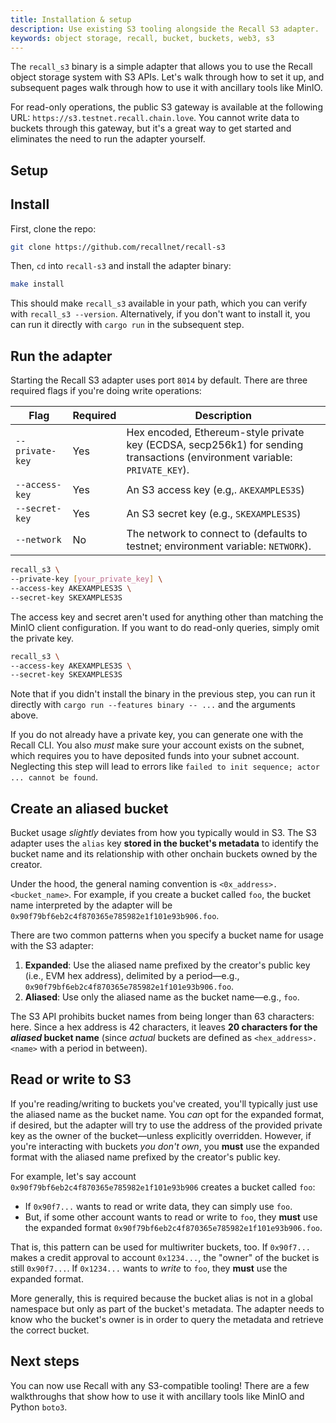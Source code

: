 ```yaml
---
title: Installation & setup
description: Use existing S3 tooling alongside the Recall S3 adapter.
keywords: object storage, recall, bucket, buckets, web3, s3
---
```


The `recall_s3` binary is a simple adapter that allows you to use the Recall object storage system
with S3 APIs. Let's walk through how to set it up, and subsequent pages walk through how to use it
with ancillary tools like MinIO.

<Callout type="info">

For read-only operations, the public S3 gateway is available at the following URL:
`https://s3.testnet.recall.chain.love`. You cannot write data to buckets through this gateway, but
it's a great way to get started and eliminates the need to run the adapter yourself.

</Callout>

## Setup

<Steps>

<Step>

## Install

First, clone the repo:

```sh
git clone https://github.com/recallnet/recall-s3
```

Then, `cd` into `recall-s3` and install the adapter binary:

```sh
make install
```

This should make `recall_s3` available in your path, which you can verify with
`recall_s3 --version`. Alternatively, if you don't want to install it, you can run it directly with
`cargo run` in the subsequent step.

</Step>

<Step>

## Run the adapter

Starting the Recall S3 adapter uses port `8014` by default. There are three required flags if you're
doing write operations:

| Flag            | Required | Description                                                                                                                |
| --------------- | -------- | -------------------------------------------------------------------------------------------------------------------------- |
| `--private-key` | Yes      | Hex encoded, Ethereum-style private key (ECDSA, secp256k1) for sending transactions (environment variable: `PRIVATE_KEY`). |
| `--access-key`  | Yes      | An S3 access key (e.g,. `AKEXAMPLES3S`)                                                                                    |
| `--secret-key`  | Yes      | An S3 secret key (e.g., `SKEXAMPLES3S`)                                                                                    |
| `--network`     | No       | The network to connect to (defaults to testnet; environment variable: `NETWORK`).                                          |

```sh
recall_s3 \
--private-key [your_private_key] \
--access-key AKEXAMPLES3S \
--secret-key SKEXAMPLES3S
```

The access key and secret aren't used for anything other than matching the MinIO client
configuration. If you want to do read-only queries, simply omit the private key.

```sh
recall_s3 \
--access-key AKEXAMPLES3S \
--secret-key SKEXAMPLES3S
```

Note that if you didn't install the binary in the previous step, you can run it directly with
`cargo run --features binary -- ...` and the arguments above.

<Callout type="info">

If you do not already have a private key, you can generate one with the Recall CLI. You also _must_
make sure your account exists on the subnet, which requires you to have deposited funds into your
subnet account. Neglecting this step will lead to errors like
`failed to init sequence; actor ... cannot be found`.

</Callout>

</Step>

<Step>

## Create an aliased bucket

Bucket usage _slightly_ deviates from how you typically would in S3. The S3 adapter uses the `alias`
key **stored in the bucket's metadata** to identify the bucket name and its relationship with other
onchain buckets owned by the creator.

Under the hood, the general naming convention is `<0x_address>.<bucket_name>`. For example, if you
create a bucket called `foo`, the bucket name interpreted by the adapter will be
`0x90f79bf6eb2c4f870365e785982e1f101e93b906.foo`.

There are two common patterns when you specify a bucket name for usage with the S3 adapter:

1. **Expanded**: Use the aliased name prefixed by the creator's public key (i.e., EVM hex address),
   delimited by a period—e.g., `0x90f79bf6eb2c4f870365e785982e1f101e93b906.foo`.
2. **Aliased**: Use only the aliased name as the bucket name—e.g., `foo`.

<Callout type="warn">

The S3 API prohibits bucket names from being longer than 63 characters: here. Since a hex address is
42 characters, it leaves **20 characters for the _aliased_ bucket name** (since _actual_ buckets are
defined as `<hex_address>.<name>` with a period in between).

</Callout>

</Step>

<Step>

## Read or write to S3

If you're reading/writing to buckets you've created, you'll typically just use the aliased name as
the bucket name. You _can_ opt for the expanded format, if desired, but the adapter will try to use
the address of the provided private key as the owner of the bucket—unless explicitly overridden.
However, if you're interacting with buckets _you don't own_, you **must** use the expanded format
with the aliased name prefixed by the creator's public key.

For example, let's say account `0x90f79bf6eb2c4f870365e785982e1f101e93b906` creates a bucket called
`foo`:

- If `0x90f7...` wants to read or write data, they can simply use `foo`.
- But, if some other account wants to read or write to `foo`, they **must** use the expanded format
  `0x90f79bf6eb2c4f870365e785982e1f101e93b906.foo`.

That is, this pattern can be used for multiwriter buckets, too. If `0x90f7...` makes a credit
approval to account `0x1234...`, the "owner" of the bucket is still `0x90f7...`. If `0x1234...`
wants to _write_ to `foo`, they **must** use the expanded format.

More generally, this is required because the bucket alias is not in a global namespace but only as
part of the bucket's metadata. The adapter needs to know who the bucket's owner is in order to query
the metadata and retrieve the correct bucket.

</Step>

</Steps>

## Next steps

You can now use Recall with any S3-compatible tooling! There are a few walkthroughs that show how to
use it with ancillary tools like MinIO and Python `boto3`.

